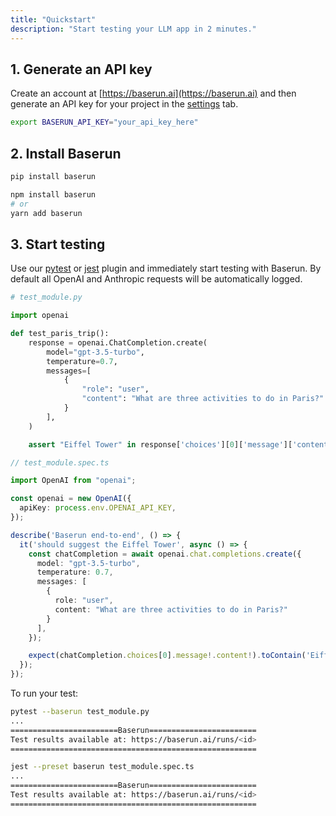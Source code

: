 ```yaml
---
title: "Quickstart"
description: "Start testing your LLM app in 2 minutes."
---
```


## 1. Generate an API key
Create an account at [https://baserun.ai](https://baserun.ai) and then generate an API key for your project in the [settings](https://baserun.ai/settings) tab.

```bash
export BASERUN_API_KEY="your_api_key_here"
```

## 2. Install Baserun
<CodeGroup>

```bash python
pip install baserun
```

```bash typescript
npm install baserun
# or
yarn add baserun
```
</CodeGroup>

## 3. Start testing
Use our [pytest](/pytest) or [jest](/jest) plugin and immediately start testing with Baserun. By default all OpenAI and Anthropic requests will be automatically logged.

<CodeGroup>

```python python
# test_module.py

import openai

def test_paris_trip():
    response = openai.ChatCompletion.create(
        model="gpt-3.5-turbo",
        temperature=0.7,
        messages=[
            {
                "role": "user",
                "content": "What are three activities to do in Paris?"
            }
        ],
    )

    assert "Eiffel Tower" in response['choices'][0]['message']['content']
```

```typescript typescript
// test_module.spec.ts

import OpenAI from "openai";

const openai = new OpenAI({
  apiKey: process.env.OPENAI_API_KEY,
});

describe('Baserun end-to-end', () => {
  it('should suggest the Eiffel Tower', async () => {
    const chatCompletion = await openai.chat.completions.create({
      model: "gpt-3.5-turbo",
      temperature: 0.7,
      messages: [
        {
          role: "user",
          content: "What are three activities to do in Paris?"
        }
      ],
    });

    expect(chatCompletion.choices[0].message!.content!).toContain('Eiffel Tower');
  });
});
```
</CodeGroup>

To run your test:
<CodeGroup>

```bash python
pytest --baserun test_module.py
...
========================Baserun========================
Test results available at: https://baserun.ai/runs/<id>
=======================================================
```

```bash typescript
jest --preset baserun test_module.spec.ts
...
========================Baserun========================
Test results available at: https://baserun.ai/runs/<id>
=======================================================
```
</CodeGroup>